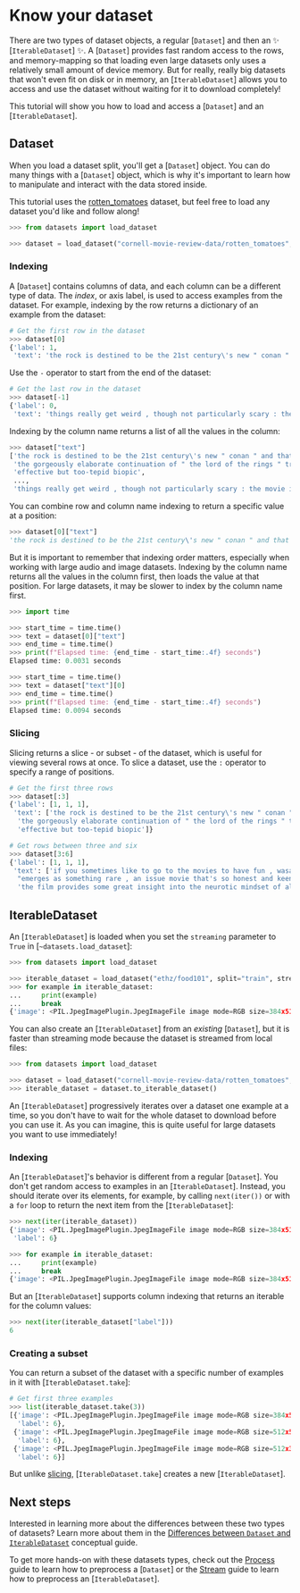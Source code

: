 # Know your dataset

There are two types of dataset objects, a regular [`Dataset`] and then an ✨ [`IterableDataset`] ✨. A [`Dataset`] provides fast random access to the rows, and memory-mapping so that loading even large datasets only uses a relatively small amount of device memory. But for really, really big datasets that won't even fit on disk or in memory, an [`IterableDataset`] allows you to access and use the dataset without waiting for it to download completely!

This tutorial will show you how to load and access a [`Dataset`] and an [`IterableDataset`].

## Dataset

When you load a dataset split, you'll get a [`Dataset`] object. You can do many things with a [`Dataset`] object, which is why it's important to learn how to manipulate and interact with the data stored inside. 
 
This tutorial uses the [rotten_tomatoes](https://huggingface.co/datasets/rotten_tomatoes) dataset, but feel free to load any dataset you'd like and follow along!

```py
>>> from datasets import load_dataset

>>> dataset = load_dataset("cornell-movie-review-data/rotten_tomatoes", split="train")
```

### Indexing

A [`Dataset`] contains columns of data, and each column can be a different type of data. The *index*, or axis label, is used to access examples from the dataset. For example, indexing by the row returns a dictionary of an example from the dataset:

```py
# Get the first row in the dataset
>>> dataset[0]
{'label': 1,
 'text': 'the rock is destined to be the 21st century\'s new " conan " and that he\'s going to make a splash even greater than arnold schwarzenegger , jean-claud van damme or steven segal .'}
```

Use the `-` operator to start from the end of the dataset:

```py
# Get the last row in the dataset
>>> dataset[-1]
{'label': 0,
 'text': 'things really get weird , though not particularly scary : the movie is all portent and no content .'}
```

Indexing by the column name returns a list of all the values in the column:

```py
>>> dataset["text"]
['the rock is destined to be the 21st century\'s new " conan " and that he\'s going to make a splash even greater than arnold schwarzenegger , jean-claud van damme or steven segal .',
 'the gorgeously elaborate continuation of " the lord of the rings " trilogy is so huge that a column of words cannot adequately describe co-writer/director peter jackson\'s expanded vision of j . r . r . tolkien\'s middle-earth .',
 'effective but too-tepid biopic',
 ...,
 'things really get weird , though not particularly scary : the movie is all portent and no content .']
```

You can combine row and column name indexing to return a specific value at a position:

```py
>>> dataset[0]["text"]
'the rock is destined to be the 21st century\'s new " conan " and that he\'s going to make a splash even greater than arnold schwarzenegger , jean-claud van damme or steven segal .'
```

But it is important to remember that indexing order matters, especially when working with large audio and image datasets. Indexing by the column name returns all the values in the column first, then loads the value at that position. For large datasets, it may be slower to index by the column name first.

```py
>>> import time

>>> start_time = time.time()
>>> text = dataset[0]["text"]
>>> end_time = time.time()
>>> print(f"Elapsed time: {end_time - start_time:.4f} seconds")
Elapsed time: 0.0031 seconds

>>> start_time = time.time()
>>> text = dataset["text"][0]
>>> end_time = time.time()
>>> print(f"Elapsed time: {end_time - start_time:.4f} seconds")
Elapsed time: 0.0094 seconds
```

### Slicing

Slicing returns a slice - or subset - of the dataset, which is useful for viewing several rows at once. To slice a dataset, use the `:` operator to specify a range of positions. 

```py
# Get the first three rows
>>> dataset[:3]
{'label': [1, 1, 1],
 'text': ['the rock is destined to be the 21st century\'s new " conan " and that he\'s going to make a splash even greater than arnold schwarzenegger , jean-claud van damme or steven segal .',
  'the gorgeously elaborate continuation of " the lord of the rings " trilogy is so huge that a column of words cannot adequately describe co-writer/director peter jackson\'s expanded vision of j . r . r . tolkien\'s middle-earth .',
  'effective but too-tepid biopic']}

# Get rows between three and six
>>> dataset[3:6]
{'label': [1, 1, 1],
 'text': ['if you sometimes like to go to the movies to have fun , wasabi is a good place to start .',
  "emerges as something rare , an issue movie that's so honest and keenly observed that it doesn't feel like one .",
  'the film provides some great insight into the neurotic mindset of all comics -- even those who have reached the absolute top of the game .']}
```

## IterableDataset

An [`IterableDataset`] is loaded when you set the `streaming` parameter to `True` in [`~datasets.load_dataset`]:

```py
>>> from datasets import load_dataset

>>> iterable_dataset = load_dataset("ethz/food101", split="train", streaming=True)
>>> for example in iterable_dataset:
...     print(example)
...     break
{'image': <PIL.JpegImagePlugin.JpegImageFile image mode=RGB size=384x512 at 0x7F0681F5C520>, 'label': 6}
```

You can also create an [`IterableDataset`] from an *existing* [`Dataset`], but it is faster than streaming mode because the dataset is streamed from local files:

```py
>>> from datasets import load_dataset

>>> dataset = load_dataset("cornell-movie-review-data/rotten_tomatoes", split="train")
>>> iterable_dataset = dataset.to_iterable_dataset()
```

An [`IterableDataset`] progressively iterates over a dataset one example at a time, so you don't have to wait for the whole dataset to download before you can use it. As you can imagine, this is quite useful for large datasets you want to use immediately!

### Indexing

An [`IterableDataset`]'s behavior is different from a regular [`Dataset`]. You don't get random access to examples in an [`IterableDataset`]. Instead, you should iterate over its elements, for example, by calling `next(iter())` or with a `for` loop to return the next item from the [`IterableDataset`]:

```py
>>> next(iter(iterable_dataset))
{'image': <PIL.JpegImagePlugin.JpegImageFile image mode=RGB size=384x512 at 0x7F0681F59B50>,
 'label': 6}

>>> for example in iterable_dataset:
...     print(example)
...     break
{'image': <PIL.JpegImagePlugin.JpegImageFile image mode=RGB size=384x512 at 0x7F7479DE82B0>, 'label': 6}
```

But an [`IterableDataset`] supports column indexing that returns an iterable for the column values:

```py
>>> next(iter(iterable_dataset["label"]))
6
```

### Creating a subset

You can return a subset of the dataset with a specific number of examples in it with [`IterableDataset.take`]:

```py
# Get first three examples
>>> list(iterable_dataset.take(3))
[{'image': <PIL.JpegImagePlugin.JpegImageFile image mode=RGB size=384x512 at 0x7F7479DEE9D0>,
  'label': 6},
 {'image': <PIL.JpegImagePlugin.JpegImageFile image mode=RGB size=512x512 at 0x7F7479DE8190>,
  'label': 6},
 {'image': <PIL.JpegImagePlugin.JpegImageFile image mode=RGB size=512x383 at 0x7F7479DE8310>,
  'label': 6}]
```

But unlike [slicing](access/#slicing), [`IterableDataset.take`] creates a new [`IterableDataset`]. 

## Next steps

Interested in learning more about the differences between these two types of datasets? Learn more about them in the [Differences between `Dataset` and `IterableDataset`](about_mapstyle_vs_iterable) conceptual guide.

To get more hands-on with these datasets types, check out the [Process](process) guide to learn how to preprocess a [`Dataset`] or the [Stream](stream) guide to learn how to preprocess an [`IterableDataset`].
